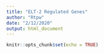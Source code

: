 ```yaml
---
title: "ELT-2 Regulated Genes"
author: "Rtpw"
date: "2/12/2020"
output: html_document
---
```


```r
knitr::opts_chunk$set(echo = TRUE)
```


